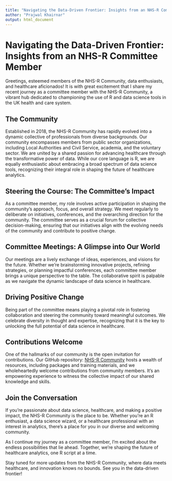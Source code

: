 ```yaml
---
title: "Navigating the Data-Driven Frontier: Insights from an NHS-R Committee Member"
author: "Prajwal Khairnar"
output: html_document
---
```


# Navigating the Data-Driven Frontier: Insights from an NHS-R Committee Member

Greetings, esteemed members of the NHS-R Community, data enthusiasts, and healthcare aficionados! It is with great excitement that I share my recent journey as a committee member with the NHS-R Community, a vibrant hub dedicated to championing the use of R and data science tools in the UK health and care system.

## The Community

Established in 2018, the NHS-R Community has rapidly evolved into a dynamic collective of professionals from diverse backgrounds. Our community encompasses members from public sector organizations, including Local Authorities and Civil Service, academia, and the voluntary sector. We are united by a shared passion for advancing healthcare through the transformative power of data. While our core language is R, we are equally enthusiastic about embracing a broad spectrum of data science tools, recognizing their integral role in shaping the future of healthcare analytics.

## Steering the Course: The Committee's Impact

As a committee member, my role involves active participation in shaping the community's approach, focus, and overall strategy. We meet regularly to deliberate on initiatives, conferences, and the overarching direction for the community. The committee serves as a crucial forum for collective decision-making, ensuring that our initiatives align with the evolving needs of the community and contribute to positive change.

## Committee Meetings: A Glimpse into Our World

Our meetings are a lively exchange of ideas, experiences, and visions for the future. Whether we're brainstorming innovative projects, refining strategies, or planning impactful conferences, each committee member brings a unique perspective to the table. The collaborative spirit is palpable as we navigate the dynamic landscape of data science in healthcare.

## Driving Positive Change

Being part of the committee means playing a pivotal role in fostering collaboration and steering the community toward meaningful outcomes. We celebrate diversity in thought and expertise, recognizing that it is the key to unlocking the full potential of data science in healthcare.

## Contributions Welcome

One of the hallmarks of our community is the open invitation for contributions. Our GitHub repository: [NHS-R Community](https://github.com/nhs-r-community) hosts a wealth of resources, including packages and training materials, and we wholeheartedly welcome contributions from community members. It's an empowering experience to witness the collective impact of our shared knowledge and skills.

## Join the Conversation

If you're passionate about data science, healthcare, and making a positive impact, the NHS-R Community is the place to be. Whether you're an R enthusiast, a data science wizard, or a healthcare professional with an interest in analytics, there's a place for you in our diverse and welcoming community.

As I continue my journey as a committee member, I'm excited about the endless possibilities that lie ahead. Together, we're shaping the future of healthcare analytics, one R script at a time.

Stay tuned for more updates from the NHS-R Community, where data meets healthcare, and innovation knows no bounds. See you in the data-driven frontier!
